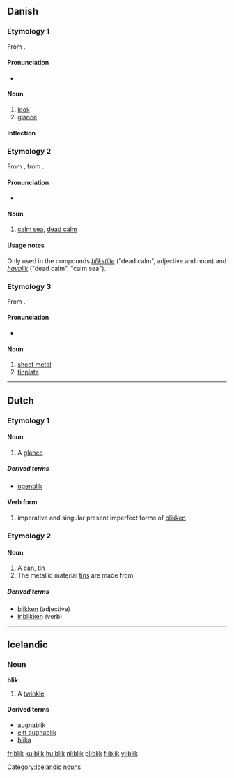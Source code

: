 ==Danish==

===Etymology 1===
From {{etyl|gml|da}} {{term|blick|lang=gml}}.

====Pronunciation====
* {{IPA|/blek/|[b̥leɡ̊]|lang=da}}

====Noun====
{{da-noun|stem=blikk|et|e}}

# [[look]]
# [[glance]]

====Inflection====
{{da-noun-infl|stem=blikk|et|e}}

===Etymology 2===
From {{etyl|non|da}} {{term|blik|lang=non}}, from {{etyl|gml|da}} {{term|blick|lang=gml}}.

====Pronunciation====
* {{IPA|/blek/|[b̥leɡ̊]|lang=da}}

====Noun====
{{infl|da|noun|g=n}}

# {{archaic|lang=da}} [[calm sea]], [[dead calm]]

====Usage notes====
Only used in the compounds ''[[blikstille]]'' ("dead calm", adjective and noun) and ''[[havblik]]'' ("dead calm", "calm sea").

===Etymology 3===
From {{etyl|gml|da}} {{term|bleck|lang=gml}}.

====Pronunciation====
* {{IPA|/blek/|[b̥leɡ̊]|lang=da}}

====Noun====
{{da-noun|stem=blikk|et|-}}

# [[sheet metal]]
# [[tinplate]]

----

==Dutch==

===Etymology 1===

====Noun====
{{nl-noun|blikken|blikje}}

# A [[glance]]

=====Derived terms=====
* [[ogenblik]] {{n}}

====Verb form====
{{infl|nl|verb form}}

# imperative and singular present imperfect forms of [[blikken]]

===Etymology 2===

====Noun====
{{nl-noun|blikken|blikje|g=n}}

# A [[can]], tin
# The metallic material [[tin]]s are made from

=====Derived terms=====
* [[blikken]] (adjective)
* [[inblikken]] (verb)

----

==Icelandic==

===Noun===
'''blik''' {{n}}

# A [[twinkle]]

====Derived terms====
* [[augnablik]]
* [[eitt augnablik]]
* [[blika]]

{{Icelandic declension hk sb 01|blik}}

[[Category:Icelandic nouns]]

[[fr:blik]]
[[ku:blik]]
[[hu:blik]]
[[nl:blik]]
[[pl:blik]]
[[fi:blik]]
[[yi:blik]]